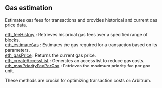 
## Gas estimation

Estimates gas fees for transactions and provides historical and current gas price data.

[eth_feeHistory](/arbitrum-api/gasestimation/eth_feeHistory) : Retrieves historical gas fees over a specified range of blocks. \
[eth_estimateGas](/arbitrum-api/gasestimation/eth_estimateGas) : Estimates the gas required for a transaction based on its parameters. \
[eth_gasPrice](/arbitrum-api/gasestimation/eth_gasPrice) : Returns the current gas price. \
[eth_createAccessList](/arbitrum-api/gasestimation/eth_createAccessList) : Generates an access list to reduce gas costs. \
[eth_maxPriorityFeePerGas](/arbitrum-api/gasestimation/eth_maxPriorityFeePerGas) : Retrieves the maximum priority fee per gas unit.

These methods are crucial for optimizing transaction costs on Arbitrum.

<Space h={16} />
<GetStarted />
